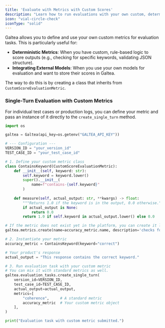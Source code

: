 ```yaml
---
title: 'Evaluate with Metrics with Custom Scores'
description: "Learn how to run evaluations with your own custom, deterministic metrics."
icon: "vial-circle-check"
iconType: "solid"
---
```


Galtea allows you to define and use your own custom metrics for evaluation tasks. This is particularly useful for:
-   **Deterministic Metrics**: When you have custom, rule-based logic to score outputs (e.g., checking for specific keywords, validating JSON structure).
-   **Integrating External Models**: When you use your own models for evaluation and want to store their scores in Galtea.

The way to do this is by creating a class that inherits from `CustomScoreEvaluationMetric`.

### Single-Turn Evaluation with Custom Metrics

For individual test cases or production logs, you can define your metric and pass an instance of it directly to the `create_single_turn` method.

```python
import os

galtea = Galtea(api_key=os.getenv("GALTEA_API_KEY"))

# --- Configuration ---
VERSION_ID = "your_version_id"
TEST_CASE_ID = "your_test_case_id"

# 1. Define your custom metric class
class ContainsKeyword(CustomScoreEvaluationMetric):
    def __init__(self, keyword: str):
        self.keyword = keyword.lower()
        super().__init__(
            name=f"contains-{self.keyword}"
        )
        
    def measure(self, actual_output: str, **kwargs) -> float:
        """Returns 1.0 if the keyword is in the output, 0.0 otherwise."""
        if actual_output is None:
            return 0.0
        return 1.0 if self.keyword in actual_output.lower() else 0.0

# If the metric does not exist yet in the platform, you can create it like this:
galtea.metrics.create(name=accuracy_metric.name, description='checks for the presence of the keyword "correct" in the output')

# 2. Instantiate your metric
accuracy_metric = ContainsKeyword(keyword="correct")

# Your product's response
actual_output = "This response contains the correct keyword."

# 3. Run evaluation task with your custom metric
# You can mix it with standard metrics as well.
galtea.evaluation_tasks.create_single_turn(
    version_id=VERSION_ID,
    test_case_id=TEST_CASE_ID,
    actual_output=actual_output,
    metrics=[
        "coherence",     # A standard metric
        accuracy_metric  # Your custom metric object
    ],
)

print("Evaluation task with custom metric submitted.")
```